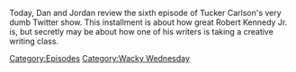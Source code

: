 {{DEFAULTSORT:
    #_EPISODE_0824:Tucker, The Man And His Twitter- Episode 3
}}{{Episode
    | title           = Tucker, The Man And His Twitter- Episode 3
    | caption         = Listen to this episode on [https://knowledgefight.libsyn.com/824-tucker-the-man-and-his-twitter-episode-3 Libsyn] [https://open.spotify.com/episode/7rpR2uSSkA0YAVCbtqfMCh Spotify]
    | episodeNumber   = 824
    | length          = 01:25:08
    | airDate         = July 3, 2023
    | episodeType     = [[:Category:Wacky Wednesday|Wacky Wednesday]]
    | appearance      = [[Peter Hotez]], [[Tucker Carlson]], [[Bobby Kennedy]], [[Robert Kennedy]], [[Donald Trump]], [[Robert F Kennedy]], [[Vladimir Putin]], [[Anna Merlin]], [[Robert F Kennedy Jr]], [[Bobby Kennedy Jr]], [[David Duke]], [[Garrison Keillor]]
    | previousEpisode = [[823: March 1, 2004]]
    | nextEpisode     = [[825: July 5, 2023]]
}}

{{Stub}}

Today, Dan and Jordan review the sixth episode of Tucker Carlson's very dumb Twitter show.  This installment is about how great Robert Kennedy Jr. is, but secretly may be about how one of his writers is taking a creative writing class.

[[Category:Episodes]]
[[Category:Wacky Wednesday]]
